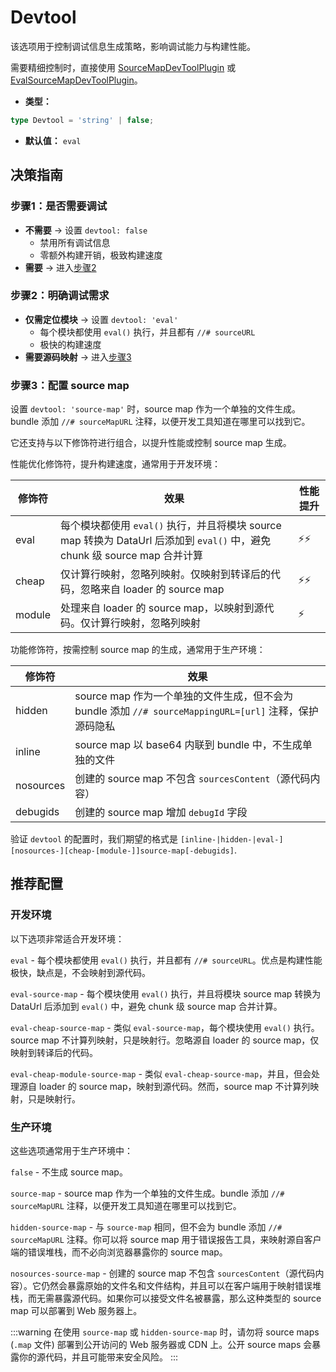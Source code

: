 
<WebpackLicense from="https://webpack.js.org/configuration/devtool/" />

# Devtool

该选项用于控制调试信息生成策略，影响调试能力与构建性能。

需要精细控制时，直接使用 [SourceMapDevToolPlugin](/plugins/webpack/source-map-dev-tool-plugin) 或 [EvalSourceMapDevToolPlugin](/plugins/webpack/eval-source-map-dev-tool-plugin)。

- **类型：**

```ts
type Devtool = 'string' | false;
```

- **默认值：** `eval`

## 决策指南

### 步骤1：是否需要调试

- **不需要** → 设置 `devtool: false`
  - 禁用所有调试信息
  - 零额外构建开销，极致构建速度
- **需要** → 进入[步骤2](#步骤2明确调试需求)

### 步骤2：明确调试需求

- **仅需定位模块** → 设置 `devtool: 'eval'`
  - 每个模块都使用 `eval()` 执行，并且都有 `//# sourceURL`
  - 极快的构建速度
- **需要源码映射** → 进入[步骤3](#步骤3配置-source-map)

### 步骤3：配置 source map

设置 `devtool: 'source-map'` 时，source map 作为一个单独的文件生成。bundle 添加 `//# sourceMapURL` 注释，以便开发工具知道在哪里可以找到它。

它还支持与以下修饰符进行组合，以提升性能或控制 source map 生成。

性能优化修饰符，提升构建速度，通常用于开发环境：

| 修饰符 | 效果                                                                                                                       | 性能提升 |
| ------ | -------------------------------------------------------------------------------------------------------------------------- | -------- |
| eval   | 每个模块都使用 `eval()` 执行，并且将模块 source map 转换为 DataUrl 后添加到 `eval()` 中，避免 chunk 级 source map 合并计算 | ⚡⚡     |
| cheap  | 仅计算行映射，忽略列映射。仅映射到转译后的代码，忽略来自 loader 的 source map                                              | ⚡⚡     |
| module | 处理来自 loader 的 source map，以映射到源代码。仅计算行映射，忽略列映射                                                    | ⚡       |

功能修饰符，按需控制 source map 的生成，通常用于生产环境：

| 修饰符    | 效果                                                                                                    |
| --------- | ------------------------------------------------------------------------------------------------------- |
| hidden    | source map 作为一个单独的文件生成，但不会为 bundle 添加 `//# sourceMappingURL=[url]` 注释，保护源码隐私 |
| inline    | source map 以 base64 内联到 bundle 中，不生成单独的文件                                                 |
| nosources | 创建的 source map 不包含 `sourcesContent`（源代码内容）                                                 |
| debugids  | 创建的 source map 增加 `debugId` 字段                                                                   |

验证 `devtool` 的配置时，我们期望的格式是 `[inline-|hidden-|eval-][nosources-][cheap-[module-]]source-map[-debugids]`.

## 推荐配置

### 开发环境

以下选项非常适合开发环境：

`eval` - 每个模块都使用 `eval()` 执行，并且都有 `//# sourceURL`。优点是构建性能极快，缺点是，不会映射到源代码。

`eval-source-map` - 每个模块使用 `eval()` 执行，并且将模块 source map 转换为 DataUrl 后添加到 `eval()` 中，避免 chunk 级 source map 合并计算。

`eval-cheap-source-map` - 类似 `eval-source-map`，每个模块使用 `eval()` 执行。source map 不计算列映射，只是映射行。忽略源自 loader 的 source map，仅映射到转译后的代码。

`eval-cheap-module-source-map` - 类似 `eval-cheap-source-map`，并且，但会处理源自 loader 的 source map，映射到源代码。然而，source map 不计算列映射，只是映射行。

### 生产环境

这些选项通常用于生产环境中：

`false` - 不生成 source map。

`source-map` - source map 作为一个单独的文件生成。bundle 添加 `//# sourceMapURL` 注释，以便开发工具知道在哪里可以找到它。

`hidden-source-map` - 与 `source-map` 相同，但不会为 bundle 添加 `//# sourceMapURL` 注释。你可以将 source map 用于错误报告工具，来映射源自客户端的错误堆栈，而不必向浏览器暴露你的 source map。

`nosources-source-map` - 创建的 source map 不包含 `sourcesContent`（源代码内容）。它仍然会暴露原始的文件名和文件结构，并且可以在客户端用于映射错误堆栈，而无需暴露源代码。如果你可以接受文件名被暴露，那么这种类型的 source map 可以部署到 Web 服务器上。

:::warning
在使用 `source-map` 或 `hidden-source-map` 时，请勿将 source maps (`.map` 文件) 部署到公开访问的 Web 服务器或 CDN 上。公开 source maps 会暴露你的源代码，并且可能带来安全风险。
:::
